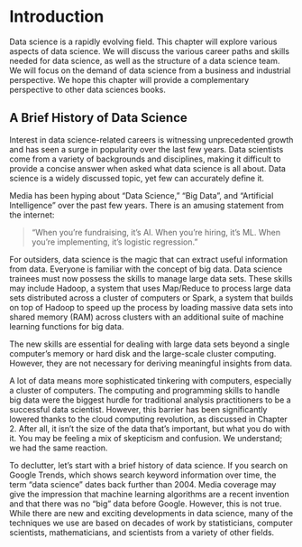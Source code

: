 \mainmatter

# Introduction

Data science is a rapidly evolving field. This chapter will explore various aspects of data science. We will discuss the various career paths and skills needed for data science, as well as the structure of a data science team. We will focus on the demand of data science from a business and industrial perspective. We hope this chapter will provide a complementary perspective to other data sciences books.

## A Brief History of Data Science

Interest in data science-related careers is witnessing unprecedented growth and has seen a surge in popularity over the last few years. Data scientists come from a variety of backgrounds and disciplines, making it difficult to provide a concise answer when asked what data science is all about. Data science is a widely discussed topic, yet few can accurately define it.

Media has been hyping about "Data Science," "Big Data", and "Artificial Intelligence" over the past few years. There is an amusing statement from the internet:

> “When you’re fundraising, it’s AI. When you’re hiring, it’s ML. When you’re implementing, it’s logistic regression.”

For outsiders, data science is the magic that can extract useful information from data. Everyone is familiar with the concept of big data. Data science trainees must now possess the skills to manage large data sets. These skills may include Hadoop, a system that uses Map/Reduce to process large data sets distributed across a cluster of computers or Spark, a system that builds on top of Hadoop to speed up the process by loading massive data sets into shared memory (RAM) across clusters with an additional suite of machine learning functions for big data. 

The new skills are essential for dealing with large data sets beyond a single computer's memory or hard disk and the large-scale cluster computing. However, they are not necessary for deriving meaningful insights from data.

A lot of data means more sophisticated tinkering with computers, especially a cluster of computers. The computing and programming skills to handle big data were the biggest hurdle for traditional analysis practitioners to be a successful data scientist. However, this barrier has been significantly lowered thanks to the cloud computing revolution, as discussed in Chapter 2. After all, it isn't the size of the data that's important, but what you do with it. You may be feeling a mix of skepticism and confusion. We understand; we had the same reaction.

To declutter, let's start with a brief history of data science. If you search on Google Trends, which shows search keyword information over time, the term "data science" dates back further than 2004. Media coverage may give the impression that machine learning algorithms are a recent invention and that there was no "big" data before Google. However, this is not true. While there are new and exciting developments in data science, many of the techniques we use are based on decades of work by statisticians, computer scientists, mathematicians, and scientists from a variety of other fields.